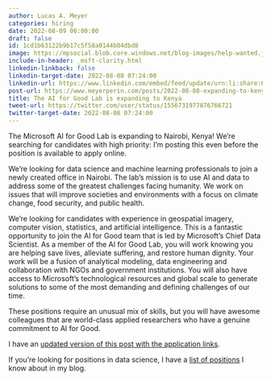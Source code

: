 ```yaml
---
author: Lucas A. Meyer
categories: hiring
date: 2022-08-09 06:00:00
draft: false
id: 1cd1b63122b9b17c5f58a0144b04dbd8
image: https://mpsocial.blob.core.windows.net/blog-images/help-wanted.jpg
include-in-header: _msft-clarity.html
linkedin-linkback: false
linkedin-target-date: 2022-08-08 07:24:00
linkedin-url: https://www.linkedin.com/embed/feed/update/urn:li:share:6962497678417027072
post-url: https://www.meyerperin.com/posts/2022-08-08-expanding-to-kenya.html
title: The AI for Good Lab is expanding to Kenya
tweet-url: https://twitter.com/user/status/1556731977876766721
twitter-target-date: 2022-08-08 07:24:00
---
```


The Microsoft AI for Good Lab is expanding to Nairobi, Kenya! We're searching for candidates with high priority: I'm posting this even before the position is available to apply online.

We're looking for data science and machine learning professionals to join a newly created office in Nairobi. The lab’s mission is to use AI and data to address some of the greatest challenges facing humanity. We work on issues that will improve societies and environments with a focus on climate change, food security, and public health.  
 
We're looking for candidates with experience in geospatial imagery, computer vision, statistics, and artificial intelligence. This is a fantastic opportunity to join the AI for Good team that is led by Microsoft’s Chief Data Scientist. As a member of the AI for Good Lab, you will work knowing you are helping save lives, alleviate suffering, and restore human dignity. Your work will be a fusion of analytical modeling, data engineering and collaboration with NGOs and government institutions. You will also have access to Microsoft’s technological resources and global scale to generate solutions to some of the most demanding and defining challenges of our time.

These positions require an unusual mix of skills, but you will have awesome colleagues that are world-class applied researchers who have a genuine commitment to AI for Good. 

I have an [updated version of this post with the application links](/posts/2022-08-12-kenya-principal.qmd).

If you're looking for positions in data science, I have a [list of positions](/hiring.qmd) I know about in my blog.